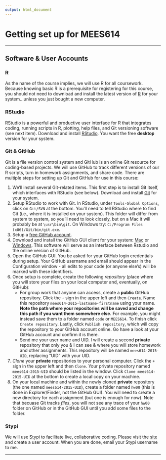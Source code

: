 ```yaml
---
output: html_document
---
```


Getting set up for MEES614  
========================================================
***

## Software & User Accounts


### R

As the name of the course implies, we will use R for all coursework. Because knowing basic R is a prerequisite for registering for this course, you should not need to download and install the latest version of [R](http://cran.r-project.org/) for your system...unless you just bought a new computer.

### RStudio

RStudio is a powerful and productive user interface for R that integrates coding, running scripts in R, plotting, help files, and Git versioning software (see next item). Download and install [RStudio](http://www.rstudio.com/). You want the free **desktop** version for your system.

### Git & GitHub

Git is a file version control system and GitHub is an online Git resource for coding-based projects. We will use GitHub to track different versions of our R scripts, turn in homework assignments, and share code. There are multiple steps for setting up Git and GitHub for use in this course:

1. We'll install several Git-related items. This first step is to install Git itself, which interfaces with RStudio (see below). Download and install [Git](http://git-scm.com/) for your system.
2. Setup RStudio to work with Git. In RStudio, under `Tools-Global Options`, click on `Git/SVN` at the bottom. You'll need to tell RStudio where to find Git (i.e., where it is installed on your system). This folder will differ from system to system, so you'll need to look closely, but on a Mac it will probably be at `\usr\bin\git`. On Windows try: `C:/Program Files (x86)/Git/bin/git.exe`.
3. Setup a [free GitHub account](https://github.com/join).
4. Download and install the GitHub GUI client for your system: [Mac](https://mac.github.com/) or [Windows](https://windows.github.com/). This software will serve as an interface between Rstudio and the online version of GitHub. 
5. Open the GitHub GUI. You be asked for your GitHub login credentials during setup. Your GitHub username and email should appear in the Configuration window - all edits to your code (or anyone else's) will be marked with these identifiers. 
6. Once setup is complete, create the following *repository* (place where you will store your files on your local computer and, eventually, on GitHub):
    + For group work that anyone can access, create a **public** GitHub repository. Click the `+` sign in the upper left and then `Create`. Name this repository `mees614-2015-lastname-firstname` using your name. **Note the path where your repositories will be saved and change this path if you want them somewhere else.** For example, you might instead save them to a folder named `code` or `MEES614`. To finish click `Create repository`. Lastly, click `Publish repository`, which will copy the repository to your GitHub account online. Go have a look at your GitHub account and confirm it is there.
    + Send me your user name and UID. I will create a second **private** repository that only you & I can see & where you will store homework and other assignments. This repository will be named `mees614-2015-UID`, replacing "UID" with your UID.
7. *Clone* your **private** repositories to your personal computer. Click the `+` sign in the upper left and then `Clone`. Your private repository named `mees614-2015-UID` should be listed in the window. Click `Clone mees614-2015-UID` at the bottom to create a local copy on your machine.
8. On your local machine and within the newly cloned **private** repository (the one named `mees614-2015-UID`), create a folder named `hw00` (this is done in Explorer/Finder, not the GitHub GUI). You will need to create a new directory for each assignment (but one is enough for now). Note that becuase Git tracks *files*, you will not see any trace of your `hw00` folder on GitHub or in the GitHub GUI until you add some files to the folder.
 
### Stypi

We will use [Stypi](https://code.stypi.com) to facilitate live, collaborative coding. Please visit the [site](https://code.stypi.com) and create a user account. When you are done, email your Stypi username to me. 

***
